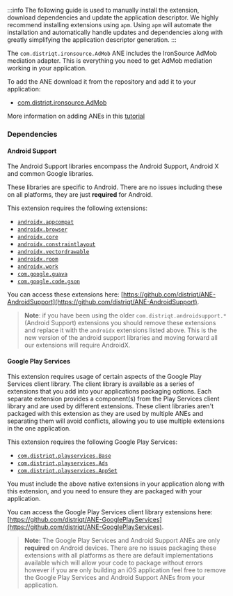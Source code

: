 
:::info
The following guide is used to manually install the extension, download dependencies and update the application descriptor. We highly recommend installing extensions using `apm`. Using `apm` will automate the installation and automatically handle updates and dependencies along with greatly simplifying the application descriptor generation.
:::



The `com.distriqt.ironsource.AdMob` ANE includes the IronSource AdMob mediation adapter. This is everything you need to get AdMob mediation working in your application.

To add the ANE download it from the repository and add it to your application:

- [com.distriqt.ironsource.AdMob](https://github.com/distriqt/ANE-IronSource/raw/master/lib/admob/com.distriqt.ironsource.AdMob.ane)


More information on adding ANEs in this [tutorial](/docs/tutorials/getting-started)



### Dependencies


#### Android Support

The Android Support libraries encompass the Android Support, Android X and common Google libraries.

These libraries are specific to Android. There are no issues including these on all platforms, they are just **required** for Android.

This extension requires the following extensions:

- [`androidx.appcompat`](https://github.com/distriqt/ANE-AndroidSupport/raw/master/lib/androidx.appcompat.ane)
- [`androidx.browser`](https://github.com/distriqt/ANE-AndroidSupport/raw/master/lib/androidx.browser.ane)
- [`androidx.core`](https://github.com/distriqt/ANE-AndroidSupport/raw/master/lib/androidx.core.ane)
- [`androidx.constraintlayout`](https://github.com/distriqt/ANE-AndroidSupport/raw/master/lib/androidx.constraintlayout.ane)
- [`androidx.vectordrawable`](https://github.com/distriqt/ANE-AndroidSupport/raw/master/lib/androidx.vectordrawable.ane)
- [`androidx.room`](https://github.com/distriqt/ANE-AndroidSupport/raw/master/lib/androidx.room.ane)
- [`androidx.work`](https://github.com/distriqt/ANE-AndroidSupport/raw/master/lib/androidx.work.ane)
- [`com.google.guava`](https://github.com/distriqt/ANE-AndroidSupport/raw/master/lib/com.google.guava.ane)
- [`com.google.code.gson`](https://github.com/distriqt/ANE-AndroidSupport/raw/master/lib/com.google.code.gson.ane)

You can access these extensions here: [https://github.com/distriqt/ANE-AndroidSupport](https://github.com/distriqt/ANE-AndroidSupport).

> **Note**: if you have been using the older `com.distriqt.androidsupport.*` (Android Support) extensions you should remove these extensions and replace it with the `androidx` extensions listed above. This is the new version of the android support libraries and moving forward all our extensions will require AndroidX.


#### Google Play Services

This extension requires usage of certain aspects of the Google Play Services client library.
The client library is available as a series of extensions that you add into your applications packaging options.
Each separate extension provides a component(s) from the Play Services client library and are used by different extensions.
These client libraries aren't packaged with this extension as they are used by multiple ANEs and separating them
will avoid conflicts, allowing you to use multiple extensions in the one application.

This extension requires the following Google Play Services:

- [`com.distriqt.playservices.Base`](https://github.com/distriqt/ANE-GooglePlayServices/raw/master/lib/com.distriqt.playservices.Base.ane)
- [`com.distriqt.playservices.Ads`](https://github.com/distriqt/ANE-GooglePlayServices/raw/master/lib/com.distriqt.playservices.Ads.ane)
- [`com.distriqt.playservices.AppSet`](https://github.com/distriqt/ANE-GooglePlayServices/raw/master/lib/com.distriqt.playservices.AppSet.ane)

You must include the above native extensions in your application along with this extension,
and you need to ensure they are packaged with your application.

You can access the Google Play Services client library extensions here:
[https://github.com/distriqt/ANE-GooglePlayServices](https://github.com/distriqt/ANE-GooglePlayServices).

> **Note:** The Google Play Services and Android Support ANEs are only **required** on Android devices.
> There are no issues packaging these extensions with all platforms as there are default implementations available which will allow your code to package without errors however if you are only building an iOS application feel free to remove the Google Play Services and Android Support ANEs from your application.
